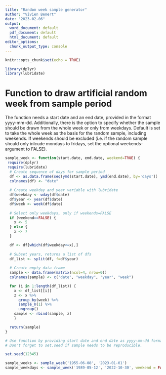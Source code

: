 ```yaml
---
title: "Random week sample generator"
author: "Vivien Benert"
date: "2023-02-06"
output:
  word_document: default
  pdf_document: default
  html_document: default
editor_options:
  chunk_output_type: console
---
```


```r
knitr::opts_chunk$set(echo = TRUE)
```


```r
library(dplyr)
library(lubridate)
```

# Function to draw artificial random week from sample period

The function needs a start date and an end date, provided in the format yyyy-mm-dd. Additionally, there is the option to specify whether the sample should be drawn from the whole week or only from weekdays. Default is set to take the whole week as the basis for the random sample, including weekends. If weekends should be excluded (i.e. if the random sample should only inlcude mondays to fridays, set the optional weekends-argument to FALSE).

```r
sample_week <- function(start.date, end.date, weekend=TRUE) {
 require(dplyr)
 require(lubridate)
  # Create sequence of days for sample period
  df <- as.data.frame(seq(ymd(start.date), ymd(end.date), by='days'))
  colnames(df) <- "date"
  
  # Create weekday and year variable with lubridate 
  df$weekday <- wday(df$date)
  df$year <- year(df$date)
  df$week <- week(df$date)
  
  # Select only weekdays, only if weekends=FALSE
  if (weekend==FALSE) {
    x <- 5
  } else {
    x <- 7
  }

  df <- df[which(df$weekday<=x),]
  
  # Subset years, returns a list of dfs
  df_list <- split(df, f=df$year)
  
  # Create empty data frame
  sample <- data.frame(matrix(ncol=4, nrow=0))
  colnames(sample) <- c("date", "weekday", "year", "week")

  for (i in 1:length(df_list)) {
    x <- df_list[[i]]
    z <- x %>% 
      group_by(week) %>% 
      sample_n(1) %>% 
      ungroup()
    sample <- rbind(sample, z)
    }

  return(sample)
}
```


```r
# Use function by providing start date and end date as yyyy-mm-dd format
# Don't forget to set.seed if sample needs to be reproducible.

set.seed(12345)

sample_weeks <- sample_week('1955-06-08', '2023-01-01')
sample_weekdays <- sample_week('1989-05-12', '2022-10-30', weekend = FALSE)
```
